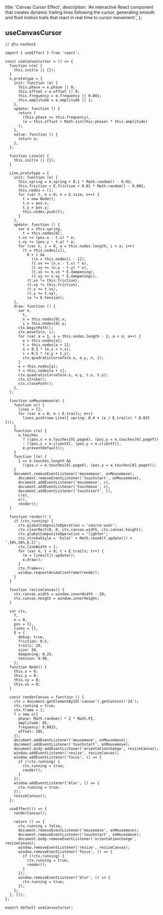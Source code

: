   title: 'Canvas Cursor Effect',
  description:
    'An interactive React component that creates dynamic trailing lines following the cursor, generating smooth and fluid motion trails that react in real time to cursor movement.',
};

<ComponentCodePreview name='canvas-cursor' />

## useCanvasCursor

```tsx
// @ts-nocheck

import { useEffect } from 'react';

const useCanvasCursor = () => {
  function n(e) {
    this.init(e || {});
  }
  n.prototype = {
    init: function (e) {
      this.phase = e.phase || 0;
      this.offset = e.offset || 0;
      this.frequency = e.frequency || 0.001;
      this.amplitude = e.amplitude || 1;
    },
    update: function () {
      return (
        (this.phase += this.frequency),
        (e = this.offset + Math.sin(this.phase) * this.amplitude)
      );
    },
    value: function () {
      return e;
    },
  };

  function Line(e) {
    this.init(e || {});
  }

  Line.prototype = {
    init: function (e) {
      this.spring = e.spring + 0.1 * Math.random() - 0.02;
      this.friction = E.friction + 0.01 * Math.random() - 0.002;
      this.nodes = [];
      for (var t, n = 0; n < E.size; n++) {
        t = new Node();
        t.x = pos.x;
        t.y = pos.y;
        this.nodes.push(t);
      }
    },
    update: function () {
      var e = this.spring,
        t = this.nodes[0];
      t.vx += (pos.x - t.x) * e;
      t.vy += (pos.y - t.y) * e;
      for (var n, i = 0, a = this.nodes.length; i < a; i++)
        (t = this.nodes[i]),
          0 < i &&
            ((n = this.nodes[i - 1]),
            (t.vx += (n.x - t.x) * e),
            (t.vy += (n.y - t.y) * e),
            (t.vx += n.vx * E.dampening),
            (t.vy += n.vy * E.dampening)),
          (t.vx *= this.friction),
          (t.vy *= this.friction),
          (t.x += t.vx),
          (t.y += t.vy),
          (e *= E.tension);
    },
    draw: function () {
      var e,
        t,
        n = this.nodes[0].x,
        i = this.nodes[0].y;
      ctx.beginPath();
      ctx.moveTo(n, i);
      for (var a = 1, o = this.nodes.length - 2; a < o; a++) {
        e = this.nodes[a];
        t = this.nodes[a + 1];
        n = 0.5 * (e.x + t.x);
        i = 0.5 * (e.y + t.y);
        ctx.quadraticCurveTo(e.x, e.y, n, i);
      }
      e = this.nodes[a];
      t = this.nodes[a + 1];
      ctx.quadraticCurveTo(e.x, e.y, t.x, t.y);
      ctx.stroke();
      ctx.closePath();
    },
  };

  function onMousemove(e) {
    function o() {
      lines = [];
      for (var e = 0; e < E.trails; e++)
        lines.push(new Line({ spring: 0.4 + (e / E.trails) * 0.025 }));
    }
    function c(e) {
      e.touches
        ? ((pos.x = e.touches[0].pageX), (pos.y = e.touches[0].pageY))
        : ((pos.x = e.clientX), (pos.y = e.clientY)),
        e.preventDefault();
    }
    function l(e) {
      1 == e.touches.length &&
        ((pos.x = e.touches[0].pageX), (pos.y = e.touches[0].pageY));
    }
    document.removeEventListener('mousemove', onMousemove),
      document.removeEventListener('touchstart', onMousemove),
      document.addEventListener('mousemove', c),
      document.addEventListener('touchmove', c),
      document.addEventListener('touchstart', l),
      c(e),
      o(),
      render();
  }

  function render() {
    if (ctx.running) {
      ctx.globalCompositeOperation = 'source-over';
      ctx.clearRect(0, 0, ctx.canvas.width, ctx.canvas.height);
      ctx.globalCompositeOperation = 'lighter';
      ctx.strokeStyle = 'hsla(' + Math.round(f.update()) + ',50%,50%,0.2)';
      ctx.lineWidth = 1;
      for (var e, t = 0; t < E.trails; t++) {
        (e = lines[t]).update();
        e.draw();
      }
      ctx.frame++;
      window.requestAnimationFrame(render);
    }
  }

  function resizeCanvas() {
    ctx.canvas.width = window.innerWidth - 20;
    ctx.canvas.height = window.innerHeight;
  }

  var ctx,
    f,
    e = 0,
    pos = {},
    lines = [],
    E = {
      debug: true,
      friction: 0.5,
      trails: 20,
      size: 50,
      dampening: 0.25,
      tension: 0.98,
    };
  function Node() {
    this.x = 0;
    this.y = 0;
    this.vy = 0;
    this.vx = 0;
  }

  const renderCanvas = function () {
    ctx = document.getElementById('canvas').getContext('2d');
    ctx.running = true;
    ctx.frame = 1;
    f = new n({
      phase: Math.random() * 2 * Math.PI,
      amplitude: 85,
      frequency: 0.0015,
      offset: 285,
    });
    document.addEventListener('mousemove', onMousemove);
    document.addEventListener('touchstart', onMousemove);
    document.body.addEventListener('orientationchange', resizeCanvas);
    window.addEventListener('resize', resizeCanvas);
    window.addEventListener('focus', () => {
      if (!ctx.running) {
        ctx.running = true;
        render();
      }
    });
    window.addEventListener('blur', () => {
      ctx.running = true;
    });
    resizeCanvas();
  };

  useEffect(() => {
    renderCanvas();

    return () => {
      ctx.running = false;
      document.removeEventListener('mousemove', onMousemove);
      document.removeEventListener('touchstart', onMousemove);
      document.body.removeEventListener('orientationchange', resizeCanvas);
      window.removeEventListener('resize', resizeCanvas);
      window.removeEventListener('focus', () => {
        if (!ctx.running) {
          ctx.running = true;
          render();
        }
      });
      window.removeEventListener('blur', () => {
        ctx.running = true;
      });
    };
  }, []);
};

export default useCanvasCursor;
```
